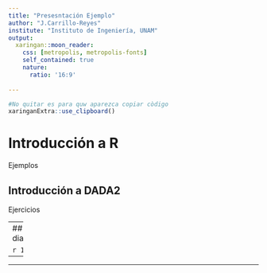 ```yaml
---
title: "Presesntación Ejemplo"
author: "J.Carrillo-Reyes"
institute: "Instituto de Ingeniería, UNAM"
output:
  xaringan::moon_reader:
    css: [metropolis, metropolis-fonts]
    self_contained: true
    nature:
      ratio: '16:9'
  
---
```

```r
#No quitar es para quw aparezca copiar còdigo
xaringanExtra::use_clipboard()
```

# Introducción a R
Ejemplos 

## Introducción a DADA2
Ejercicios


---
## Nueva diapositiva


```r
1+3
```

--- 



---